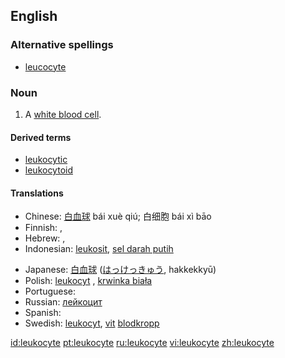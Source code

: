 ==English==

===Alternative spellings===
* [[leucocyte]]

===Noun===
{{en-noun}}

# {{context|cytology|immunology}} A [[white blood cell]].

====Derived terms====
*[[leukocytic]]
*[[leukocytoid]]

====Translations====
{{trans-top|a white blood cell}}
* Chinese:  [[白血球]] bái xuè qiú; 白细胞 bái xì bāo
* Finnish: {{t+|fi|valkosolu}}, {{t-|fi|leukosyytti}}
* Hebrew: {{t|he|תא דם לבן|sc=Hebr}}, {{t|he|לייקוציט|sc=Hebr}}
* Indonesian: [[leukosit]], [[sel darah putih]]
{{trans-mid}}
* Japanese: [[白血球]] ([[はっけっきゅう]], hakkekkyū)
* Polish: [[leukocyt]] {{m}}, [[krwinka biała]] {{f}}
* Portuguese: {{t+|pt|leucócito|m}}
* Russian: [[лейкоцит]]
* Spanish: {{t+|es|leucocito|m}}
* Swedish: [[leukocyt]], [[vit]] [[blodkropp]]
{{trans-bottom}}

[[id:leukocyte]]
[[pt:leukocyte]]
[[ru:leukocyte]]
[[vi:leukocyte]]
[[zh:leukocyte]]